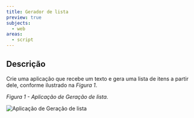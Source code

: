 ```yaml
---
title: Gerador de lista
preview: true
subjects:
  - web
areas:
  - script
---
```



## Descrição

Crie uma aplicação que recebe um texto e gera uma lista de itens a partir dele, conforme ilustrado na _Figura 1_.

_Figura 1 - Aplicação de Geração de lista._

<Image src={layout} alt="Aplicação de Geração de lista" class="border p-4" />
